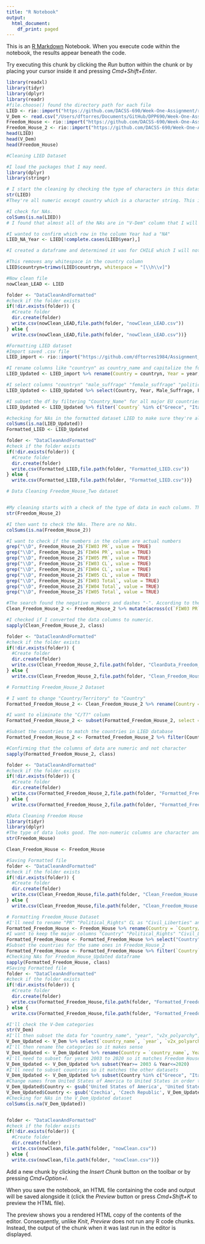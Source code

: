 ```yaml
---
title: "R Notebook"
output:
  html_document:
    df_print: paged
---
```


This is an [R Markdown](http://rmarkdown.rstudio.com) Notebook. When you execute code within the notebook, the results appear beneath the code. 

Try executing this chunk by clicking the *Run* button within the chunk or by placing your cursor inside it and pressing *Cmd+Shift+Enter*. 

```r
library(readxl)
library(tidyr)
library(dplyr)
library(readr)
#file.choose() found the directory path for each file
LIED <- rio::import("https://github.com/DACSS-690/Week-One-Assignment/raw/refs/heads/main/Data/LIED_6.6.xlsx")
V_Dem <- read.csv("/Users/dftorres/Documents/GitHub/DPP690/Week-One-Assignment/Data/V_Dem_CORE.csv")
Freedom_House <- rio::import("https://github.com/DACSS-690/Week-One-Assignment/raw/refs/heads/main/Data/Freedom_House_Data_from_2003_to_2020.xlsx", which=2)
Freedom_House_2 <- rio::import("https://github.com/DACSS-690/Week-One-Assignment/raw/refs/heads/main/Data/Freedom_House_Data_from_2003_to_2020.xlsx", which=3)
head(LIED)
head(V_Dem)
head(Freedom_House)
```


```r
#Cleaning LIED Dataset 

#I load the packages that I may need. 
library(dplyr) 
library(stringr) 

# I start the cleaning by checking the type of characters in this dataset. All of the columns with data are numeric; obviously the countryn column is character.  
str(LIED)
#They're all numeric except country which is a character string. This is a good sign. 

#I check for NAs. 
colSums(is.na(LIED)) 
# I found that almost all of the NAs are in "V-Dem" column that I will not use and 1 NA exists in the YEAR column which is odd. 

#I wanted to confirm which row in the column Year had a "NA"  
LIED_NA_Year <- LIED[!complete.cases(LIED$year),] 

#I created a dataframe and determined it was for CHILE which I will not use when subset the data. This confirms it was likely an error by the creator of the dataset. 

#This removes any whitespace in the country column
LIED$countryn=trimws(LIED$countryn, whitespace = "[\\h\\v]")

#Now clean file 
nowClean_LEAD <- LIED

folder <- "DataCleanAndFormatted"
#check if the folder exists 
if(!dir.exists(folder)) {
  #Create folder 
  dir.create(folder)
  write.csv(nowClean_LEAD,file.path(folder, "nowClean_LEAD.csv"))
} else {
  write.csv(nowClean_LEAD,file.path(folder, "nowClean_LEAD.csv"))}
```


```r
#Formatting LIED dataset
#Import saved .csv file
LIED_import <- rio::import("https://github.com/dftorres1984/Assignment_Two/raw/refs/heads/main/DataCleanAndFormatted/nowClean_LEAD.csv")

#I rename columns like "countryn" as country_name and capitalize the following columns: year, male_suffrage, female_suffrage, political_liberties, democratic_breakdown, and sovereign.     
LIED_Updated <- LIED_import %>% rename(Country = countryn, Year = year, Male_Suffrage = male_suffrage, Female_Suffrage = female_suffrage, Political_Liberties = political_liberties, Democratic_Breakdown = democratic_breakdown, Sovereign = sovereign)

#I select columns "countryn" "male_suffrage" "female_suffrage" "political_liberties" "democratic_breakdown" "sovereign" 
LIED_Updated <- LIED_Updated %>% select(Country, Year, Male_Suffrage, Female_Suffrage, Political_Liberties, Democratic_Breakdown, Sovereign)

#I subset the df by filtering "Country_Name" for all major EU countries, USA, Canada, Japan, South Korea, New Zealand, and Australia and for years 2003 to 2020. I selected these years because all three datasets have data for these years. 
LIED_Updated <- LIED_Updated %>% filter(`Country` %in% c("Greece", "Italy", "Austria", "United States", "Korea, South", "Portugal", "Japan", "Belgium", "Czech Republic", "Czechoslovakia", "Spain", "United Kingdom", "Canada", "France", "Iceland", "Australia", "Germany", "Netherlands", "Ireland", "Finland", "Switzerland", "New Zealand", "Denmark", "Sweden", "Norway", "Hungary", "Poland", "Slovakia", "Estonia", "Latvia", "Lithuania", "Slovenia", "Cyprus", "Malta", "Bulgaria", "Romania", "Croatia") & Year >= 2003 & Year <= 2020)

#checking for NAs in the formatted dataset LIED to make sure they're all gone
colSums(is.na(LIED_Updated))
Formatted_LIED <- LIED_Updated

folder <- "DataCleanAndFormatted"
#check if the folder exists 
if(!dir.exists(folder)) {
  #Create folder 
  dir.create(folder)
  write.csv(Formatted_LIED,file.path(folder, "Formatted_LIED.csv"))
} else {
  write.csv(Formatted_LIED,file.path(folder, "Formatted_LIED.csv"))}
```


```r
# Data Cleaning Freedom_House_Two dataset


#My cleaning starts with a check of the type of data in each column. They're all characters. 
str(Freedom_House_2)

#I then want to check the NAs. There are no NAs.  
colSums(is.na(Freedom_House_2))

#I want to check if the numbers in the column are actual numbers 
grep("\\D", Freedom_House_2$`FIW03 PR`, value = TRUE)
grep("\\D", Freedom_House_2$`FIW04 PR`, value = TRUE)
grep("\\D", Freedom_House_2$`FIW05 PR`, value = TRUE)
grep("\\D", Freedom_House_2$`FIW03 CL`, value = TRUE)
grep("\\D", Freedom_House_2$`FIW04 CL`, value = TRUE)
grep("\\D", Freedom_House_2$`FIW05 CL`, value = TRUE)
grep("\\D", Freedom_House_2$`FIW03 Total`, value = TRUE)
grep("\\D", Freedom_House_2$`FIW04 Total`, value = TRUE)
grep("\\D", Freedom_House_2$`FIW05 Total`, value = TRUE)

#The search found the negative numbers and dashes "-". According to the Freedom House webiste, negative numbers were reserved for countries with very low Political Rights scores. All dashes were converted to NAs.   
Clean_Freedom_House_2 <- Freedom_House_2 %>% mutate(across(c(`FIW03 PR`,`FIW04 PR`,`FIW05 PR`, `FIW03 CL`,`FIW04 CL`, `FIW05 CL`, `FIW03 Total`, `FIW04 Total`,`FIW05 Total`), ~ as.numeric(as.character(.))))

#I checked if I converted the data columns to numeric.
sapply(Clean_Freedom_House_2, class)

folder <- "DataCleanAndFormatted"
#check if the folder exists 
if(!dir.exists(folder)) {
  #Create folder 
  dir.create(folder)
  write.csv(Clean_Freedom_House_2,file.path(folder, "CleanData_Freedom_House_2.csv"))
} else {
  write.csv(Clean_Freedom_House_2,file.path(folder, "Clean_Freedom_House_2.csv"))}
```


```r
# Formatting Freedom_House_2 Dataset

# I want to change "Country/Territory" to "Country" 
Formatted_Freedom_House_2 <- Clean_Freedom_House_2 %>% rename(Country = "Country/Territory", Political_Rights_2003 = `FIW03 PR`, Political_Rights_2004 = `FIW04 PR`, Political_Rights_2005 = `FIW05 PR`, Civil_Liberties_2003 = `FIW03 CL`, Civil_Liberties_2004 = `FIW04 CL`, Civil_Liberties_2005 = `FIW05 CL`, Total_Score_2003 = `FIW03 Total`, Total_Score_2004 = `FIW04 Total`, Total_Score_2005 = `FIW05 Total`)

#I want to eliminate the "C/T?" column 
Formatted_Freedom_House_2 <- subset(Formatted_Freedom_House_2, select = -`C/T?`)

#Subset the countries to match the countries in LIED database 
Formatted_Freedom_House_2 <- Formatted_Freedom_House_2 %>% filter(Country %in% c("Greece", "Italy", "Austria", "United States", "South Korea", "Portugal", "Japan", "Belgium", "Czech Republic", "Spain", "United Kingdom", "Canada", "France", "Iceland", "Australia", "Germany", "Netherlands", "Ireland", "Finland", "Switzerland", "New Zealand", "Denmark", "Sweden", "Norway", "Hungary", "Poland", "Slovakia", "Estonia", "Latvia", "Lithuania", "Slovenia", "Cyprus", "Malta", "Bulgaria", "Romania", "Croatia"))

#Confirming that the columns of data are numeric and not character
sapply(Formatted_Freedom_House_2, class)

folder <- "DataCleanAndFormatted"
#check if the folder exists 
if(!dir.exists(folder)) {
  #Create folder 
  dir.create(folder)
  write.csv(Formatted_Freedom_House_2,file.path(folder, "Formatted_Freedom_House_2.csv"))
} else {
  write.csv(Formatted_Freedom_House_2,file.path(folder, "Formatted_Freedom_House_2.csv"))}
```


```r
#Data Cleaning Freedom House 
library(tidyr)
library(dplyr)
#The type of data looks good. The non-numeric columns are character and the columns of data are all numeric.  
str(Freedom_House)

Clean_Freedom_House <- Freedom_House 

#Saving Formatted file
folder <- "DataCleanAndFormatted"
#check if the folder exists 
if(!dir.exists(folder)) {
  #Create folder 
  dir.create(folder)
  write.csv(Clean_Freedom_House,file.path(folder, "Clean_Freedom_House.csv"))
} else {
  write.csv(Clean_Freedom_House,file.path(folder, "Clean_Freedom_House.csv"))}
```


```r
# Formatting Freedom_House Dataset
#I'll need to rename "PR" "Political_Rights" CL as "Civil_Liberties" and "Total" as "Total Score" convert "Edition" into "Year"
Formatted_Freedom_House <- Freedom_House %>% rename(Country = `Country/Territory`, Year = `Edition`, Political_Rights = `PR`, Civil_Liberties = `CL`, Total_Score = `Total`)
#I want to keep the major columns "Country" "Political_Rights" "Civil_Liberties" and "Total_Score" 
Formatted_Freedom_House <- Formatted_Freedom_House %>% select("Country", "Year", "Political_Rights", "Civil_Liberties", "Total_Score")
#Subset the countries for the same ones in Freedom_House_2  
Formatted_Freedom_House <- Formatted_Freedom_House %>% filter(`Country` %in% c("Greece", "Italy", "Austria", "United States", "South Korea", "Portugal", "Japan", "Belgium", "Czech Republic", "Spain", "United Kingdom", "Canada", "France", "Iceland", "Australia", "Germany", "Netherlands", "Ireland", "Finland", "Switzerland", "New Zealand", "Denmark", "Sweden", "Norway", "Hungary", "Poland", "Slovakia", "Estonia", "Latvia", "Lithuania", "Slovenia", "Cyprus", "Malta", "Bulgaria", "Romania", "Croatia"))
#Checking NAs for Freedom_House_Updated dataframe 
sapply(Formatted_Freedom_House, class)
#Saving Formatted file
folder <- "DataCleanAndFormatted"
#check if the folder exists 
if(!dir.exists(folder)) {
  #Create folder 
  dir.create(folder)
  write.csv(Formatted_Freedom_House,file.path(folder, "Formatted_Freedom_House.csv"))
} else {
  write.csv(Formatted_Freedom_House,file.path(folder, "Formatted_Freedom_House.csv"))}   
```

```r
#I'll check the V-Dem categories  
str(V_Dem)
#I'll then subset the data for "country_name", "year", "v2x_polyarchy", "v2x_libdem", "v2x_partipdem", 
V_Dem_Updated <- V_Dem %>% select(`country_name`, `year`, `v2x_polyarchy`, `v2x_libdem`, `v2x_partipdem`) 
#I'll then rename the categories so it makes sense 
V_Dem_Updated <- V_Dem_Updated %>% rename(Country = `country_name`, Year = `year`, Polyarchy_Score = `v2x_polyarchy`, Liberal_Democracy_Score = `v2x_libdem`, Participatory_Democracy_Score = `v2x_partipdem`) 
#I'll need to subset for years 2003 to 2020 so it matches Freedom House and LEAD 
V_Dem_Updated <- V_Dem_Updated %>% subset(Year>= 2003 & Year<=2020)
#I'll need to subset countries so it matches the other datasets 
V_Dem_Updated <- V_Dem_Updated %>% subset(Country %in% c("Greece", "Italy", "Austria", "United States of America", "South Korea", "Portugal", "Japan", "Belgium", "Czechia", "Spain", "United Kingdom", "Canada", "France", "Iceland", "Australia", "Germany", "Netherlands", "Ireland", "Finland", "Switzerland", "New Zealand", "Denmark", "Sweden", "Norway", "Hungary", "Poland", "Slovakia", "Estonia", "Latvia", "Lithuania", "Slovenia", "Cyprus", "Malta", "Bulgaria", "Romania", "Croatia"))
#Change names from United States of America to United States in order to match the other three dataframes. I also have to change Czechia to Czech Republic. 
V_Dem_Updated$Country <- gsub('United States of America', 'United States', V_Dem_Updated$Country)
V_Dem_Updated$Country <- gsub('Czechia', 'Czech Republic', V_Dem_Updated$Country)
#Checking for NAs in the V_Dem_Updated dataset
colSums(is.na(V_Dem_Updated))


folder <- "DataCleanAndFormatted"
#check if the folder exists 
if(!dir.exists(folder)) {
  #Create folder 
  dir.create(folder)
  write.csv(nowClean,file.path(folder, "nowClean.csv"))
} else {
  write.csv(nowClean,file.path(folder, "nowClean.csv"))}
```

Add a new chunk by clicking the *Insert Chunk* button on the toolbar or by pressing *Cmd+Option+I*.

When you save the notebook, an HTML file containing the code and output will be saved alongside it (click the *Preview* button or press *Cmd+Shift+K* to preview the HTML file). 

The preview shows you a rendered HTML copy of the contents of the editor. Consequently, unlike *Knit*, *Preview* does not run any R code chunks. Instead, the output of the chunk when it was last run in the editor is displayed.

